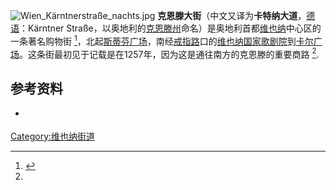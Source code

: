 [[Image:Wien_Kärntnerstraße_nachts.jpg|thumb]]
'''克恩滕大街'''（中文又译为'''卡特纳大道'''，[[德语|德语]]：Kärntner Straße，以奥地利的[[克恩顿州|克恩滕州]]命名）是奥地利首都[[维也纳|维也纳]]中心区的一条著名购物街 <ref name="VShop">{{cite web |url=http://www.viennashopping.at/flash.html |title=Kärntner Straße |publisher=Vienna Shopping |accessdate=2007-07-30 |deadurl=yes |archiveurl=https://web.archive.org/web/20070803034908/http://www.viennashopping.at/flash.html |archivedate=2007-08-03 }}</ref>，北起[[斯蒂芬广场|斯蒂芬广场]]，南经[[戒指路|戒指路]]口的[[维也纳国家歌剧院|维也纳国家歌剧院]]到[[卡尔广场_(维也纳)|卡尔广场]]。这条街最初见于记载是在1257年，因为这是通往南方的克恩滕的重要商路 <ref name="VShop"/>.

==参考资料==
{{Reflist}}
*{{cite web |url=http://www.wes.at/Kaerntner%20Strasse.html |title=Kärntner Straße online |publisher=Wiener Einkaufsstraßen Online |accessdate=2009-02-03 |archive-date=2019-09-16 |archive-url=https://web.archive.org/web/20190916070229/http://www.wes.at/Kaerntner%20Strasse.html |dead-url=no }} {{de icon}}

{{coord|48.206|N|16.371|E|display=title|source:dewiki}}

[[Category:维也纳街道|Category:维也纳街道]]